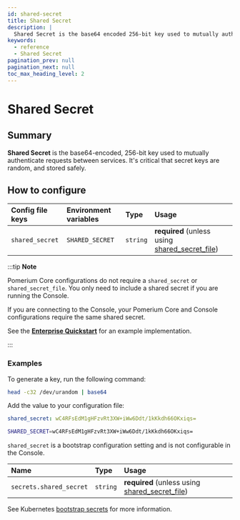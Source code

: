 ```yaml
---
id: shared-secret
title: Shared Secret
description: |
  Shared Secret is the base64 encoded 256-bit key used to mutually authenticate requests between services.
keywords:
  - reference
  - Shared Secret
pagination_prev: null
pagination_next: null
toc_max_heading_level: 2
---
```



# Shared Secret

## Summary

**Shared Secret** is the base64-encoded, 256-bit key used to mutually authenticate requests between services. It's critical that secret keys are random, and stored safely.

## How to configure

<Tabs>
<TabItem value="Core" label="Core">

| **Config file keys** | **Environment variables** | **Type** | **Usage** |
| :-- | :-- | :-- | :-- |
| `shared_secret` | `SHARED_SECRET` | `string` | **required** (unless using [shared_secret_file](/docs/reference/shared-secret-file)) |

:::tip **Note**

Pomerium Core configurations do not require a `shared_secret` or `shared_secret_file`. You only need to include a shared secret if you are running the Console.

If you are connecting to the Console, your Pomerium Core and Console configurations require the same shared secret.

See the [**Enterprise Quickstart**](/docs/deploy/enterprise/quickstart) for an example implementation.

:::

### Examples

To generate a key, run the following command:

```sh
head -c32 /dev/urandom | base64
```

Add the value to your configuration file:

```yaml
shared_secret: wC4RFsEdM1gHFzvRt3XW+iWw6Ddt/1kKkdh66OKxiqs=
```

```bash
SHARED_SECRET=wC4RFsEdM1gHFzvRt3XW+iWw6Ddt/1kKkdh66OKxiqs=
```

</TabItem>
<TabItem value="Enterprise" label="Enterprise">

`shared_secret` is a bootstrap configuration setting and is not configurable in the Console.

</TabItem>
<TabItem value="Kubernetes" label="Kubernetes">

| **Name** | **Type** | **Usage** |
| :-- | :-- | :-- |
| `secrets.shared_secret` | `string` | **required** (unless using [shared_secret_file](/docs/reference/shared-secret-file)) |

See Kubernetes [bootstrap secrets](/docs/deploy/k8s/reference#spec) for more information.

</TabItem>
</Tabs>
